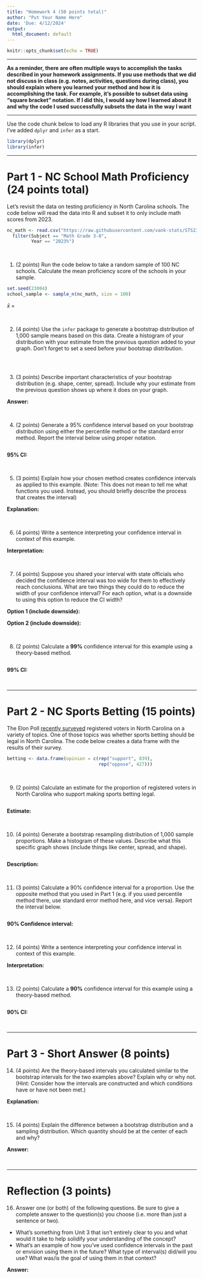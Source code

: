 ```yaml
---
title: "Homework 4 (50 points total)"
author: "Put Your Name Here"
date: 'Due: 4/12/2024'
output:
  html_document: default
---
```


```r
knitr::opts_chunk$set(echo = TRUE)
```

---

**As a reminder, there are often multiple ways to accomplish the tasks described in your homework assignments. If you use methods that we did not discuss in class (e.g. notes, activities, questions during class), you should explain where you learned your method and how it is accomplishing the task. For example, it's possible to subset data using "square bracket" notation. If I did this, I would say how I learned about it and why the code I used successfully subsets the data in the way I want**

---

Use the code chunk below to load any R libraries that you use in your script. I've added `dplyr` and `infer` as a start.

```r
library(dplyr)
library(infer)
```

---

# Part 1 - NC School Math Proficiency (24 points total)

Let's revisit the data on testing proficiency in North Carolina schools. The code below will read the data into R and subset it to only include math scores from 2023.

```r
nc_math <- read.csv("https://raw.githubusercontent.com/vank-stats/STS2300-Spring2024/main/data/NC_School_Proficiency_Long.csv") %>%
  filter(Subject == "Math Grade 3-8",
         Year == "2023%")
```

<br>

1. (2 points) Run the code below to take a random sample of 100 NC schools. Calculate the mean proficiency score of the schools in your sample.

```r
set.seed(23004)
school_sample <- sample_n(nc_math, size = 100)

```

$\bar{x}$ =  

<br>


2. (4 points) Use the `infer` package to generate a bootstrap distribution of 1,000 sample means based on this data. Create a histogram of your distribution with your estimate from the previous question added to your graph. Don't forget to set a seed before your bootstrap distribution.

```r

```

<br>


3. (3 points) Describe important characteristics of your bootstrap distribution (e.g. shape, center, spread). Include why your estimate from the previous question shows up where it does on your graph.

**Answer:**

<br>


4. (2 points) Generate a 95% confidence interval based on your bootstrap distribution using either the percentile method or the standard error method. Report the interval below using proper notation.

```r

```

**95% CI:**

<br>


5. (3 points) Explain how your chosen method creates confidence intervals as applied to this example. (Note: This does not mean to tell me what functions you used. Instead, you should briefly describe the process that creates the interval)

**Explanation:**

<br>


6. (4 points) Write a sentence interpreting your confidence interval in context of this example.

**Interpretation:**

<br>


7. (4 points) Suppose you shared your interval with state officials who decided the confidence interval was too wide for them to effectively reach conclusions. What are two things they could do to reduce the width of your confidence interval? For each option, what is a downside to using this option to reduce the CI width?

**Option 1 (include downside):**

**Option 2 (include downside):**

<br>


8. (2 points) Calculate a **99%** confidence interval for this example using a theory-based method.

```r

```

**99% CI:**

<br>

---


# Part 2 - NC Sports Betting (15 points)

The Elon Poll [recently surveyed](https://eloncdn.blob.core.windows.net/eu3/sites/819/2023/06/Elon-Poll-Report-061423.pdf) registered voters in North Carolina on a variety of topics. One of those topics was whether sports betting should be legal in North Carolina. The code below creates a data frame with the results of their survey.

```r
betting <- data.frame(opinion = c(rep("support", 839),
                                  rep("oppose", 427)))
```

<br>


9. (2 points) Calculate an estimate for the proportion of registered voters in North Carolina who support making sports betting legal.

```r

```

**Estimate:**

<br>


10. (4 points) Generate a bootstrap resampling distribution of 1,000 sample proportions. Make a histogram of these values. Describe what this specific graph shows (include things like center, spread, and shape).

```r

```

**Description:**

<br>


11. (3 points) Calculate a 90% confidence interval for a proportion. Use the opposite method that you used in Part 1 (e.g. if you used percentile method there, use standard error method here, and vice versa). Report the interval below.

```r

```

**90% Confidence interval:**

<br>


12. (4 points) Write a sentence interpreting your confidence interval in context of this example.

**Interpretation:**

<br>


13. (2 points) Calculate a **90%** confidence interval for this example using a theory-based method.

```r

```

**90% CI:**

<br>

---

# Part 3 - Short Answer (8 points)

14. (4 points) Are the theory-based intervals you calculated similar to the bootstrap intervals for the two examples above? Explain why or why not. (Hint: Consider how the intervals are constructed and which conditions have or have not been met.)

**Explanation:**

<br>


15. (4 points) Explain the difference between a bootstrap distribution and a sampling distribution. Which quantity should be at the center of each and why?

**Answer:**

<br>


---

# Reflection (3 points)


16. Answer one (or both) of the following questions. Be sure to give a complete answer to the question(s) you choose (i.e. more than just a sentence or two).

  - What's something from Unit 3 that isn't entirely clear to you and what would it take to help solidify your understanding of the concept?
  - What's an example of how you've used confidence intervals in the past or envision using them in the future? What type of interval(s) did/will you use? What was/is the goal of using them in that context?
  
**Answer:**

